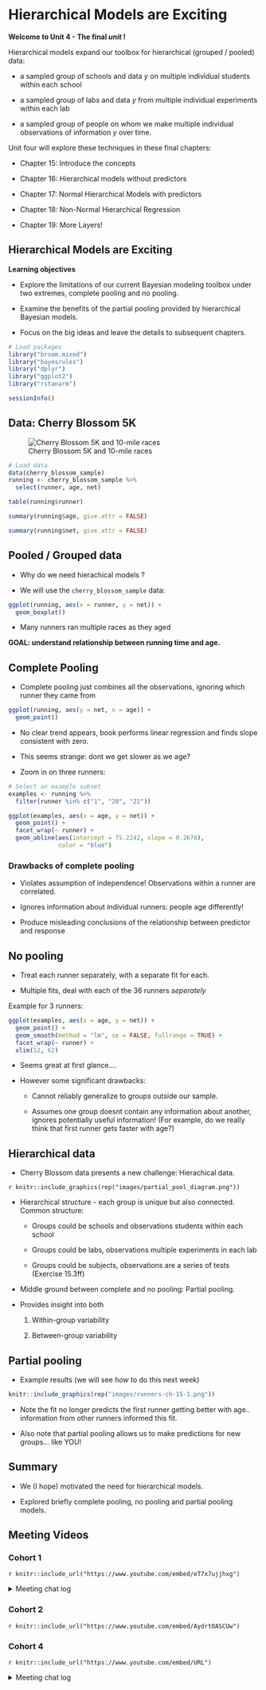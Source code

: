 # Hierarchical Models are Exciting

**Welcome to Unit 4 - The final *unit* !**

Hierarchical models expand our toolbox for hierarchical (grouped / pooled) data:

 - a sampled group of schools and data $y$ on multiple individual students within each school
 
 - a sampled group of labs and data $y$ from multiple individual experiments within each lab

 - a sampled group of people on whom we make multiple individual observations of information $y$ over time.
 
Unit four will explore these techniques in these final chapters:

- Chapter 15: Introduce the concepts

- Chapter 16: Hierarchical models without predictors

- Chapter 17: Normal Hierarchical Models with predictors

- Chapter 18: Non-Normal Hierarchical Regression

- Chapter 19: More Layers!

## Hierarchical Models are Exciting

**Learning objectives**

- Explore the limitations of our current Bayesian modeling toolbox under two extremes, complete pooling and no pooling.

- Examine the benefits of the partial pooling provided by hierarchical Bayesian models.

- Focus on the big ideas and leave the details to subsequent chapters.

```r
# Load packages
library("broom.mixed")
library("bayesrules")
library("dplyr")
library("ggplot2")
library("rstanarm")

sessionInfo()
```


## Data: Cherry Blossom 5K

![Cherry Blossom 5K and 10-mile races](images/cherry_blossom_5K.png)

```r
# Load data
data(cherry_blossom_sample)
running <- cherry_blossom_sample %>% 
  select(runner, age, net)
```

```r
table(running$runner)
```

```r
summary(running$age, give.attr = FALSE)
```

```r
summary(running$net, give.attr = FALSE)
```


## Pooled / Grouped data

- Why do we need hierachical models ? 

- We will use the `cherry_blossom_sample` data:

```r
ggplot(running, aes(x = runner, y = net)) + 
  geom_boxplot()
```

- Many runners ran multiple races as they aged 

**GOAL: understand relationship between running time and age.**

## Complete Pooling

- Complete pooling just combines all the observations, ignoring which runner they came from



```r
ggplot(running, aes(y = net, x = age)) + 
  geom_point()
```



- No clear trend appears, book performs linear regression and finds slope consistent with zero.

- This seems strange: dont we get slower as we age?

- Zoom in on three runners:

```r
# Select an example subset
examples <- running %>% 
  filter(runner %in% c("1", "20", "22"))

ggplot(examples, aes(x = age, y = net)) + 
  geom_point() + 
  facet_wrap(~ runner) + 
  geom_abline(aes(intercept = 75.2242, slope = 0.2678), 
              color = "blue")
```



### Drawbacks of complete pooling

- Violates assumption of independence! Observations within a runner are correlated.

- Ignores information about individual runners: people age differently!

- Produce misleading conclusions of the relationship between predictor and response

## No pooling

* Treat each runner separately, with a separate fit for each.

* Multiple fits, deal with each of the 36 runners *seperately*

Example for 3 runners:

```r
 


ggplot(examples, aes(x = age, y = net)) + 
  geom_point() + 
  geom_smooth(method = "lm", se = FALSE, fullrange = TRUE) + 
  facet_wrap(~ runner) + 
  xlim(52, 62)
```

* Seems great at first glance....

* However some significant drawbacks:
 
    - Cannot reliably generalize to groups outside our sample. 
    
    - Assumes one group doesnt contain any information about another, ignores potentially useful information! (For example, do we really think that first runner gets faster with age?)
    
## Hierarchical data



* Cherry Blossom data presents a new challenge: Hierachical data. 

`r knitr::include_graphics(rep("images/partial_pool_diagram.png"))`

* Hierarchical structure - each group is unique but also connected. Common structure:

    * Groups could be schools and observations students within each school
    
    * Groups could be labs, observations multiple experiments in each lab
    
    * Groups could be subjects, observations are a series of tests (Exercise 15.3ff)
    
* Middle ground between complete and no pooling: Partial pooling.

* Provides insight into both

    1. Within-group variability  
    
    2. Between-group variability 
    
 

## Partial pooling

 

* Example results (we will see *how* to do this next week)

```r

knitr::include_graphics(rep("images/runners-ch-15-1.png"))

```


* Note the fit no longer predicts the first runner getting better with age..  information from other runners informed this fit.

* Also note that partial pooling allows us to make predictions for new groups... like YOU! 

## Summary

* We (I hope) motivated the need for hierarchical models. 

* Explored briefly complete pooling, no pooling and partial pooling models.



## Meeting Videos

### Cohort 1

`r knitr::include_url("https://www.youtube.com/embed/eT7x7ujjhxg")`

<details>
<summary> Meeting chat log </summary>

```
00:29:42	Brendan Lam:	Hes got a point
00:31:21	Will Parbury:	https://en.wikipedia.org/wiki/Shrinkage_(statistics)
00:31:56	Brendan Lam:	http://haines-lab.com/post/on-the-equivalency-between-the-lasso-ridge-regression-and-specific-bayesian-priors/
00:32:03	Brendan Lam:	“On the equivalency between frequentist Ridge (and LASSO) regression and hierarchial Bayesian regression"
00:33:45	defuneste:	https://docs.google.com/spreadsheets/d/18IDSOU2bfkD55kOB18qCB7Idbpiyp4_9qeWjkvE-Syc/edit#gid=0
00:37:51	Erik Aa:	https://www.youtube.com/watch?v=SocRgsf202M
00:38:02	Lisa Lau:	“hierarchical Bayesian models actually contain frequentist ridge and LASSO regression as a special case—namely, we can choose a prior distribution across the β weights that gives us a solution that is equivalent to that of the frequentist ridge or LASSO methods! Not only that, but Bayesian regression gives us a full posterior distribution for each parameter, thus circumventing problems with frequentist regularization that require the use of bootstrapping to estimate confidence intervals.” 😯
00:38:17	Erik Aa:	wow
00:39:20	Brendan Lam:	Good luck!
```
</details>

### Cohort 2

`r knitr::include_url("https://www.youtube.com/embed/AydrtOASCUw")`


### Cohort 4

`r knitr::include_url("https://www.youtube.com/embed/URL")`

<details>
<summary> Meeting chat log </summary>

```
LOG
```
</details>
